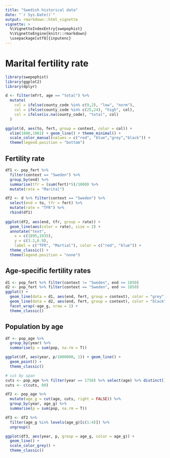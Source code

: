 ```yaml
---
title: "Swedish historical data"
date: "`r Sys.Date()`"
output: rmarkdown::html_vignette
vignette: >
  %\VignetteIndexEntry{swepophist}
  %\VignetteEngine{knitr::rmarkdown}
  \usepackage[utf8]{inputenc}
---
```


# Marital fertility rate

```r
library(swepophist)
library(ggplot2)
library(dplyr)
```

```r
d <- filter(mfrt, age == "total") %>% 
  mutate(
    col = ifelse(county_code %in% c(9,2), "low", "norm"),
    col = ifelse(county_code %in% c(25,24), "high", col),
    col = ifelse(is.na(county_code), "total", col)
  )

ggplot(d, aes(to, fert, group = context, color = col)) + 
  xlim(1880,1961) + geom_line() + theme_minimal() + 
  scale_color_manual(values = c("red", "blue","grey","black")) + 
  theme(legend.position = "bottom")
```

## Fertility rate

```r
df1 <- pop_fert %>% 
  filter(context == "Sweden") %>% 
  group_by(end) %>% 
  summarise(tfr = (sum(fert)*5)/1000) %>% 
  mutate(rate = "Marital")

df2 <- d %>% filter(context == "Sweden") %>% 
  select(end = to, tfr = fert) %>% 
  mutate(rate = "TFR") %>% 
  rbind(df1)
  
ggplot(df2, aes(end, tfr, group = rate)) + 
  geom_line(aes(color = rate), size = 2) + 
  annotate("text", 
    x = c(1895,1935), 
    y = c(3.2,6.9), 
    label = c("TFR", "Martial"), color = c("red", "blue")) +
  theme_classic() +
  theme(legend.position = "none")
```

## Age-specific fertility rates

```r
d1 <- pop_fert %>% filter(context != "Sweden", end >= 1850)
d2 <- pop_fert %>% filter(context == "Sweden", end >= 1850)
ggplot() + 
  geom_line(data = d1, aes(end, fert, group = context), color = "grey") +
  geom_line(data = d2, aes(end, fert, group = context), color = "black", size = 1) +
  facet_wrap(~age_g, nrow = 1) +
  theme_classic()
```

## Population by age

```r

df <- pop_age %>%
  group_by(year) %>%
  summarise(p = sum(pop, na.rm = T))

ggplot(df, aes(year, p/1000000, 1)) + geom_line() + 
  geom_point() +
  theme_classic()

# cut by span
cuts <- pop_age %>% filter(year == 1750) %>% select(age) %>% distinct() %>% .$age
cuts <- c(cuts, 80)

df2 <- pop_age %>%
  mutate(age_g = cut(age, cuts, right = FALSE)) %>%
  group_by(year, age_g) %>%
  summarise(p = sum(pop, na.rm = T))

df3 <- df2 %>%
  filter(age_g %in% levels(age_g)[c(1:4)]) %>%
  ungroup()

ggplot(df3, aes(year, p, group = age_g, color = age_g)) + 
  geom_line() + 
  scale_color_grey() +
  theme_classic()
```

